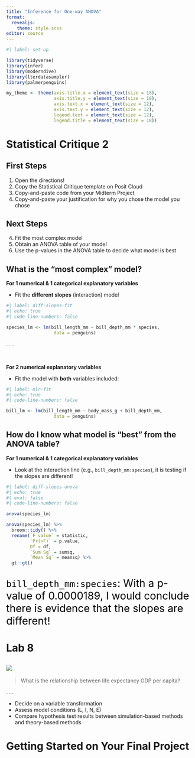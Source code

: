 ```yaml
---
title: "Inference for One-way ANOVA"
format: 
  revealjs:
    theme: style.scss
editor: source
---
```


```r
#| label: set-up

library(tidyverse)
library(infer)
library(moderndive)
library(lterdatasampler)
library(palmerpenguins)

my_theme <- theme(axis.title.x = element_text(size = 18), 
                  axis.title.y = element_text(size = 18), 
                  axis.text.x = element_text(size = 12), 
                  axis.text.y = element_text(size = 12), 
                  legend.text = element_text(size = 12), 
                  legend.title = element_text(size = 18))
```

# Statistical Critique 2

## First Steps

1.  Open the directions!
2.  Copy the Statistical Critique template on Posit Cloud
3.  Copy-and-paste code from your Midterm Project
4.  Copy-and-paste your justification for why you chose the model you chose

## Next Steps

4.  Fit the most complex model
5.  Obtain an ANOVA table of your model
6.  Use the p-values in the ANOVA table to decide what model is best

## What is the "most complex" model?

**For 1 numerical & 1 categorical explanatory variables**

-   Fit the **different slopes** (interaction) model

```r
#| label: diff-slopes-fit
#| echo: true
#| code-line-numbers: false

species_lm <- lm(bill_length_mm ~ bill_depth_mm * species, 
                  data = penguins)
```

. . .

</br>

**For 2 numerical explanatory variables**

-   Fit the model with **both** variables included:

```r
#| label: mlr-fit
#| echo: true
#| code-line-numbers: false

bill_lm <- lm(bill_length_mm ~ body_mass_g + bill_depth_mm, 
                  data = penguins)
```

## How do I know what model is "best" from the ANOVA table?

**For 1 numerical & 1 categorical explanatory variables**

-   Look at the interaction line (e.g., `bill_depth_mm:species`), it is testing if the slopes are different!

```r
#| label: diff-slopes-anova
#| echo: true
#| eval: false
#| code-line-numbers: false

anova(species_lm)
```

```r
anova(species_lm) %>% 
  broom::tidy() %>%
  rename(`F value` = statistic, 
         `Pr(>F)` = p.value, 
         Df = df, 
         `Sum Sq` = sumsq, 
         `Mean Sq` = meansq) %>% 
  gt::gt()
```

## 

::: {style="font-size: 2em; color: #000000;"}
`bill_depth_mm:species`: With a p-value of 0.0000189, I would conclude there is evidence that the slopes are different!
:::

# Lab 8 

## ![](images/gapminder.png)

> What is the relationship between life expectancy GDP per capita?

. . .

-   Decide on a variable transformation
-   Assess model conditions (L, I, N, E)
-   Compare hypothesis test results between simulation-based methods and theory-based methods

# Getting Started on Your Final Project

